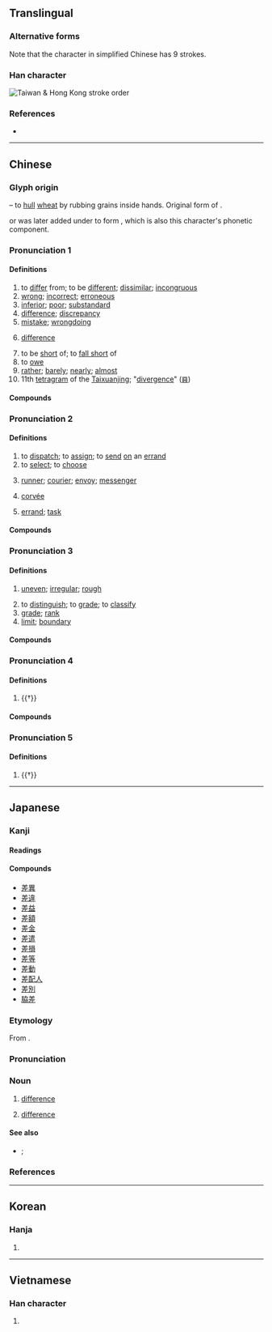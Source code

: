 {{also|着|羞}}
{{character info/new}}
==Translingual==
{{ja-forms|[[差]]|[[差]]|[[差]]}}

===Alternative forms===
Note that the character in simplified Chinese has 9 strokes. {{Han simp|f=𦍌丿|t=⺶}}

===Han character===
[[File:差 筆順.jpg|thumb|Taiwan & Hong Kong stroke order]]
{{Han char|rn=48|rad=工|as=07|sn=10|four=80211|canj=TQM|ids=⿱𦍌⿰丿工(HTJK),⿸⺶工(GV)}}
{{stroke order|stroke=10}}

===References===
* {{Han ref|kx=0326.020|dkj=08732|dj=0629.120|hdz=10413.040|uh=5DEE|ud=24046|bh=AE74|bd=44660}}

----

==Chinese==
{{zh-forms|alt=差,荖,𢀩,𢀠,𢀞}}

===Glyph origin===
{{Han etym}}
{{Han compound|來|𠂇|ls=ic|t1=wheat|t2=left hand}} – to [[hull]] [[wheat]] by rubbing grains inside hands. Original form of {{och-l|搓|to rub with hands; to scrub; to twist}}.

{{zh-l|*工}} or {{zh-l|*口}} was later added under {{lang|zh|手}} to form {{och-l|左|left}}, which is also this character's phonetic component.

===Pronunciation 1===
{{zh-pron
|m=chā,chà
|m_note=chā - literary (“to differ; mistake; (''maths'') difference; barely”); chà - colloquial (“to differ; wrong; inferior; to be short of; to owe”)
|c=caa1
|h=pfs=chhâ
|md=chă
|mn=chha
|w=1tsho
|mc=1+2+3
|oc=1,2+3+4
|cat=v,n,a,adv
}}

====Definitions====
{{zh-hanzi}}

# to [[differ]] from; to be [[different]]; [[dissimilar]]; [[incongruous]]
# [[wrong]]; [[incorrect]]; [[erroneous]]
# [[inferior]]; [[poor]]; [[substandard]]
# [[difference]]; [[discrepancy]]
# [[mistake]]; [[wrongdoing]]
# {{lb|zh|mathematics}} [[difference]]
# to be [[short]] of; to [[fall short]] of
# to [[owe]]
# [[rather]]; [[barely]]; [[nearly]]; [[almost]]
# 11th [[tetragram]] of the [[Taixuanjing]]; "[[divergence]]" ([[𝌐]])

====Compounds====
{{zh-der|一丈差九尺|一字不差|一差二誤|一差二錯|一差半錯|一念之差|三差五錯|三差兩錯|不差|不差不錯|不差什麼|不差毫釐|不差毫髮|不差累黍|個別差異|偏差|偏差理論|偏差者|偏差行為|光差|光行差|兩性差異|公差|出差錯|分毫不差|千差萬別|千差萬差，來人不差|反差|周年視差|外合裡差|天差地別|天差地遠|失之毫釐，差之千里|失之毫釐，差以千里|官差吏差，來人不差|少差|差一點兒|差三錯四|差不上下|差不多|差不離|差之毫釐，失之千里|差之毫釐，繆以千里|差事|差人|差以毫釐，失之千里|差以豪釐，謬以千里|差價|差分|差別|差別待遇|差勁|差動滑車|差半車麥秸|差可|差失|差強人意|差忒|差惡|差數|差次|差池|差爭|差異|差異法|差眼|差等|差聲兒|差若豪釐，繆以千里|差號|差越|差距|差迭|差速齒輪|差遲|差配兒|差錯|差額|差額選舉|差點兒|平均時差|時差|時間差攻擊|東差西誤|歲差|毫釐之差|毫髮不差|海洋溫差發電|溫差|潮差|爭差|相差|相差無幾|視差|萬別千差|秒差距|等差|等差級數|絲毫不差|色差|落差|言差語錯|話差|語意差別量表|誤差|貧富差距|貿易差額|貿易逆差|貿易順差|逆差|陰差陽錯|陰錯陽差|隔三差五|雙差|順差|差點沒}}

===Pronunciation 2===
{{zh-pron
|m=chāi
|c=caai1
|h=pfs=chhâi
|md=chă̤
|mn=qz,tw,xm:chhe/zz:chhee/chhai
|mn_note=chhe/chhee - vernacular; chhai - literary
|w=1tsha
|mc=4
|oc=2+3,1
|cat=v,n
}}

====Definitions====
{{zh-hanzi}}

# to [[dispatch]]; to [[assign]]; to [[send]] [[on]] an [[errand]]
# to [[select]]; to [[choose]]
# {{lb|zh|historical}} [[runner]]; [[courier]]; [[envoy]]; [[messenger]]
# {{lb|zh|historical}} [[corvée]]
# [[errand]]; [[task]]

====Compounds====
{{zh-der|fold=1|丁差|交差|信差|公差|兼差|出公差|出大差|出差|出差費|出紅差|到差|報差|大差|夫差|官差|專差|小差事兒|差事|差人|差使|差委|差官|差役|差批|差排|差撥|差旅費|差法|差發|差票|差置|差輪|差遣|差錢|差除|帶俸差操|得差|打差|承差|押差|搪差使|撤差|放富差貧|欽差|欽差大臣|當差|當差的|白差使|皁差|皇帝不差餓兵|神差鬼使|科差|緊差緊做|考差|聽差|苦差事|解差|調差|貓兒頭差事|賣富差貧|辦差|郵差|銷差|開小差|開差|面子上的差使|鬼使神差|點差}}

===Pronunciation 3===
{{zh-pron
|m=cī
|c=ci1
|h=
|md=chĭ
|mn=qz:chhir/tp,xm:chhu/kh,zz:chhi/qz:chha/xm:chhe
|w=1tshr
|mc=1+2+3
|oc=4,6
|cat=a
}}

====Definitions====
{{zh-hanzi}}

# [[uneven]]; [[irregular]]; [[rough]]
#: {{zh-x|參{cēn}差{cī}|uneven}}
# to [[distinguish]]; to [[grade]]; to [[classify]]
# [[grade]]; [[rank]]
# [[limit]]; [[boundary]]

====Compounds====
{{zh-der|fold=1|參差|參差不齊|差品|差序|差池|差等|差肩|櫛比鱗差|犬牙差互|玉參差|齵差}}

===Pronunciation 4===
{{zh-pron
|m=cuō
|c=co1
|oc=5,n
|cat=v
}}

====Definitions====
{{zh-hanzi}}

# {{†}} {{zh-original|搓|to [[rub]] with one's [[hands]]; to [[scrub]]; to [[twist]]}}

====Compounds====
{{zh-der|fold=1|扳差頭|景差}}

===Pronunciation 5===
{{zh-pron
|m=chài
|c=caai3
|mc=5
|oc=n,5
|cat=v
}}

====Definitions====
{{zh-hanzi}}

# {{†}} {{zh-original|瘥|to [[recover]] from an [[illness]]}}

{{zh-cat|Beginning|Elementary}}

----

==Japanese==

===Kanji===
{{ja-kanji|grade=4|rs=工07}}

====Readings====
{{ja-readings
|goon=し, しゃ, せ
|kanon=し, さ, さい
|kun=さ-す, たが-う, たがい
}}

====Compounds====
{{der-top|Compounds}}
* [[差異]]
* [[差違]]
* [[差益]]
* [[差額]]
* [[差金]]
* [[差遣]]
* [[差損]]
* [[差等]]
* [[差動]]
* [[差配人]]
* [[差別]]
* [[脇差]]
{{der-bottom}}

===Etymology===
{{ja-kanjitab|yomi=o|さ}}

From {{der|ja|ltc|sort=さ|-}} {{ltc-l|差}}.

===Pronunciation===
{{ja-pron|yomi=kanon|さ|acc=0|acc_ref=DJR}}

===Noun===
{{ja-noun|さ}}

# {{lb|ja|sort=さ|generally}} [[difference]]
#: {{ja-usex|資%金%力で'''差'''を付ける|し%きん %りょく で '''さ''' を つける|to make a '''difference''' in the financial power}}
#: {{synonyms|ja|差異|tr1=sai|違い|tr2=chigai}}
# {{lb|ja|sort=さ|arithmetic}} [[difference]]
#: {{ja-usex|九%十と七%十%八の'''差'''は十%二である。|きゅう%じゅう と なな%じゅう%はち の '''さ''' は じゅう%に で ある。|The '''difference''' of ninety and seventy-eight is twelve.}}
#: {{antonyms|ja|和|tr=wa|q=[[sum]]}}

====See also====
* {{ja-r|被%減%数|ひ%げん%すう}}; {{ja-r|減%数|げん%すう}}

===References===
<references/>

----

==Korean==

===Hanja===
{{ko-hanja|hangeul=[[치]], [[차]], [[채]]|rv=chi, cha, chae|mr=ch'i, ch'a, ch'ae|y=chi, cha, chay}}

# {{rfdef|ko|sort=工07}}

----

==Vietnamese==

===Han character===
{{vi-hantu|[[sai]], [[sái]], [[si]], [[sươi]], [[sau]], [[sây]], [[soa]]|rs=工07}}

# {{rfdef|vi|sort=工07}}